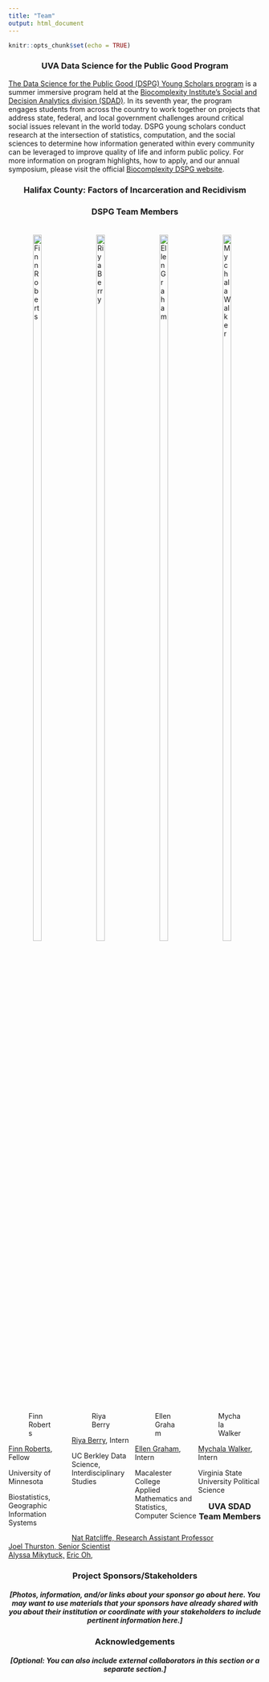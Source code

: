 ```yaml
---
title: "Team"
output: html_document
---
```


```r
knitr::opts_chunk$set(echo = TRUE)
```

<style>
    {
        box-sizing: border-box;
    }

    .column {
    float: left;
    width: 25%;
    }

    .row:after {
    content: "";
    display: table;
    clear: both;
    }
</style>

### UVA Data Science for the Public Good Program {style=text-align:center}

[The Data Science for the Public Good (DSPG) Young Scholars program](https://biocomplexity.virginia.edu/social-decision-analytics/dspg-program) is a summer immersive program held at the [Biocomplexity Institute’s Social and Decision Analytics division (SDAD)](https://biocomplexity.virginia.edu/social-decision-analytics). In its seventh year, the program engages students from across the country to work together on projects that address state, federal, and local government challenges around critical social issues relevant in the world today. DSPG young scholars conduct research at the intersection of statistics, computation, and the social sciences to determine how information generated within every community can be leveraged to improve quality of life and inform public policy. For more information on program highlights, how to apply, and our annual symposium, please visit the official [Biocomplexity DSPG website]((https://biocomplexity.virginia.edu/social-decision-analytics/dspg-program)).

### Halifax County: Factors of Incarceration and Recidivism {style=text-align:center}

### DSPG Team Members {style=text-align:center}

<div class="row">
<div class="column">
![Finn Roberts](/findings/head_shots/UVA.fellow.Finn_Roberts.jpg "Finn Roberts"){style="width:60%; display: block; margin-left: auto; margin-right: auto;"} 

[Finn Roberts](https://github.com/robe2037), Fellow  

University of Minnesota 

Biostatistics, Geographic Information Systems
</div>

<div class="column">
![Riya Berry](/findings/head_shots/UVA.Intern.Riya.Berry.jpg "Riya Berry"){style="width:60%; display: block; margin-left: auto; margin-right: auto;"}

[Riya Berry](https://github.com/18rberry), Intern  

UC Berkley
Data Science, Interdisciplinary Studies
</div>

<div class="column">
![Ellen Graham](/findings/head_shots/UVA.intern.Ellen_Graham.jpg "Ellen Graham"){style="width:60%; display: block; margin-left: auto; margin-right: auto;"}

[Ellen Graham](https://github.com/grahamammal), Intern  

Macalester College  
Applied Mathematics and Statistics, Computer Science
</div>

<div class="column">
![Mychala Walker](/findings/head_shots/UVA.intern.Mychala.Walker.jpg "Mychala Walker"){style="width:60%; display: block; margin-left: auto; margin-right: auto;"}

[Mychala Walker](https://github.com/mew4kc), Intern  

Virginia State University
Political Science
</div>

### UVA SDAD Team Members {style=text-align:center}

#####  {style=text-align:center} 

[Nat Ratcliffe, Research Assistant Professor](https://biocomplexity.virginia.edu/nathaniel-ratcliff)  
[Joel Thurston, Senior Scientist](https://biocomplexity.virginia.edu/joel-thurston)  
[Alyssa Mikytuck, ](https://biocomplexity.virginia.edu/) 
[Eric Oh, ](https://biocomplexity.virginia.edu/) 

### Project Sponsors/Stakeholders {style=text-align:center}

##### [Photos, information, and/or links about your sponsor go about here. You may want to use materials that your sponsors have already shared with you about their institution or coordinate with your stakeholders to include pertinent information here.] {style=text-align:center}

### Acknowledgements {style=text-align:center}

##### [Optional: You can also include external collaborators in this section or a separate section.] {style=text-align:center}
